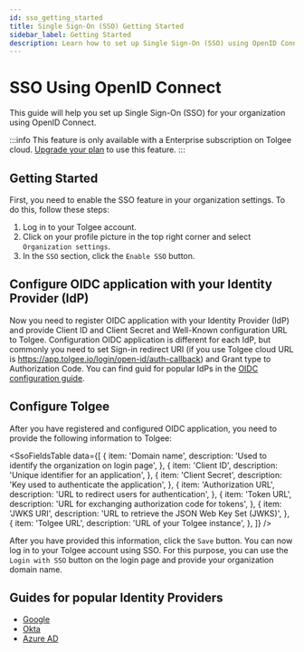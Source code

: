 ```yaml
---
id: sso_getting_started
title: Single Sign-On (SSO) Getting Started
sidebar_label: Getting Started
description: Learn how to set up Single Sign-On (SSO) using OpenID Connect for your organization.
---
```




# SSO Using OpenID Connect

This guide will help you set up Single Sign-On (SSO) for your organization using OpenID Connect.

:::info
This feature is only available with a Enterprise subscription on Tolgee cloud. [Upgrade your plan](/pricing) to use this feature.
:::

## Getting Started

First, you need to enable the SSO feature in your organization settings. To do this, follow these steps:

1. Log in to your Tolgee account.
2. Click on your profile picture in the top right corner and select `Organization settings`.
3. In the `SSO` section, click the `Enable SSO` button.

<ScreenshotWrapper src="/img/docs/platform/sso/sso_enable.png" />

## Configure OIDC application with your Identity Provider (IdP)

Now you need to register OIDC application with your Identity Provider (IdP) and provide Client ID and Client Secret and
Well-Known configuration URL to Tolgee. Configuration OIDC application is different for each IdP, but commonly you need
to set Sign-in redirect URI (if you use Tolgee cloud URL is https://app.tolgee.io/login/open-id/auth-callback) and Grant type to Authorization Code.
You can find guid for popular IdPs in the [OIDC configuration guide](/platform/sso/oidc_configuration).

## Configure Tolgee

After you have registered and configured OIDC application, you need to provide the following information to Tolgee:

<SsoFieldsTable
  data={[
    {
      item: 'Domain name',
      description: 'Used to identify the organization on login page',
    },
    {
      item: 'Client ID',
      description: 'Unique identifier for an application',
    },
    {
      item: 'Client Secret',
      description: 'Key used to authenticate the application',
    },
    {
      item: 'Authorization URL',
      description: 'URL to redirect users for authentication',
    },
    {
      item: 'Token URL',
      description: 'URL for exchanging authorization code for tokens',
    },
    {
      item: 'JWKS URI',
      description: 'URL to retrieve the JSON Web Key Set (JWKS)',
    },
    {
      item: 'Tolgee URL',
      description: 'URL of your Tolgee instance',
    },
  ]}
/>


After you have provided this information, click the `Save` button. You can now log in to your Tolgee account using SSO.
For this purpose, you can use the `Login with SSO` button on the login page and provide your organization domain name.

## Guides for popular Identity Providers
- [Google](/platform/sso/google)
- [Okta](/platform/sso/okta)
- [Azure AD](/platform/sso/azure_ad)
